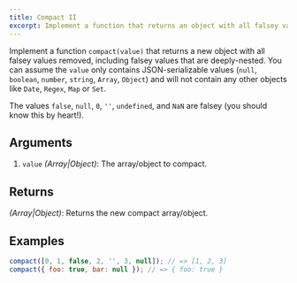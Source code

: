 ```yaml
---
title: Compact II
excerpt: Implement a function that returns an object with all falsey values removed
---
```


Implement a function `compact(value)` that returns a new object with all falsey values removed, including falsey values that are deeply-nested. You can assume the `value` only contains JSON-serializable values (`null`, `boolean`, `number`, `string`, `Array`, `Object`) and will not contain any other objects like `Date`, `Regex`, `Map` or `Set`.

The values `false`, `null`, `0`, `''`, `undefined`, and `NaN` are falsey (you should know this by heart!).

## Arguments

1. `value` _(Array|Object)_: The array/object to compact.

## Returns

_(Array|Object)_: Returns the new compact array/object.

## Examples

```js
compact([0, 1, false, 2, '', 3, null]); // => [1, 2, 3]
compact({ foo: true, bar: null }); // => { foo: true }
```
